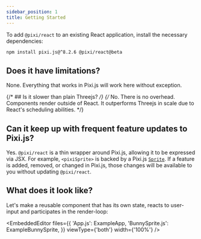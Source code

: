 ```yaml
---
sidebar_position: 1
title: Getting Started
---
```



To add `@pixi/react` to an existing React application, install the necessary dependencies:

```bash
npm install pixi.js@^8.2.6 @pixi/react@beta
```

## Does it have limitations?

None. Everything that works in Pixi.js will work here without exception.

{/* ## Is it slower than plain Threejs? */}
{/* No. There is no overhead. Components render outside of React. It outperforms Threejs in scale due to React's scheduling abilities. */}

## Can it keep up with frequent feature updates to Pixi.js?
Yes. `@pixi/react` is a thin wrapper around Pixi.js, allowing it to be expressed via JSX. For example, `<pixiSprite>` is backed by a Pixi.js [`Sprite`][pixi-sprite]. If a feature is added, removed, or changed in Pixi.js, those changes will be available to you without updating `@pixi/react`.

## What does it look like?

Let's make a reusable component that has its own state, reacts to user-input and participates in the render-loop:

<EmbeddedEditor
    files={{
        'App.js': ExampleApp,
        'BunnySprite.js': ExampleBunnySprite,
    }}
    viewType={'both'}
    width={'100%'} />

[pixi-sprite]: https://pixijs.download/release/docs/scene.Sprite.html
